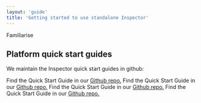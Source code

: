 ```yaml
---
layout: 'guide'
title: 'Getting started to use standalone Inspector'
---
```



<Link passHref href="/implementation/devs-101#avo-inspector"><a>Familiarise</a></Link>

## Platform quick start guides

We maintain the Inspector quick start guides in github:

Find the Quick Start Guide in our <a target="_blank" rel="noopener noreferrer" href="https://github.com/avohq/android-avo-inspector">Github repo.</a>
Find the Quick Start Guide in our <a target="_blank" rel="noopener noreferrer" href="https://github.com/avohq/ios-avo-inspector">Github repo.</a>
Find the Quick Start Guide in our <a target="_blank" rel="noopener noreferrer" href="https://github.com/avohq/js-avo-inspector">Github repo.</a>
Find the Quick Start Guide in our <a target="_blank" rel="noopener noreferrer" href="https://github.com/avohq/js-avo-inspector/tree/react-native-node-package">Github repo.</a>
